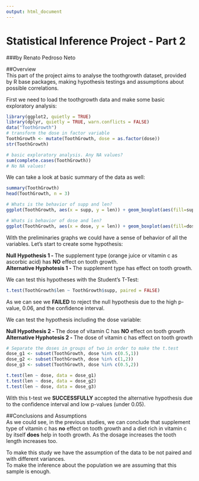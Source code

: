 ```yaml
---
output: html_document
---
```

Statistical Inference Project - Part 2
===============================================================================  
###by Renato Pedroso Neto 

##Overview  
This part of the project aims to analyse the toothgrowth dataset, provided by R base packages, making hypothesis testings and assumptions about possible correlations.  

First we need to load the toothgrowth data and make some basic exploratory analysis:
```r
library(ggplot2, quietly = TRUE)
library(dplyr, quietly = TRUE, warn.conflicts = FALSE)
data("ToothGrowth")
# transform the dose in factor variable
ToothGrowth <- mutate(ToothGrowth, dose = as.factor(dose))
str(ToothGrowth)

# basic exploratory analysis. Any NA values?
sum(complete.cases(ToothGrowth))
# No NA values!
```
We can take a look at basic summary of the data as well:
```r
summary(ToothGrowth)
head(ToothGrowth, n = 3)

# Whats is the behavior of supp and len?
ggplot(ToothGrowth, aes(x = supp, y = len)) + geom_boxplot(aes(fill=supp))

# Whats is behavior of dose and len?
ggplot(ToothGrowth, aes(x = dose, y = len)) + geom_boxplot(aes(fill=dose))
```

With the preliminaries graphs we could have a sense of behavior of all the variables. Let's start to create some hypothesis:  

**Null Hypothesis 1 - ** The supplement type (orange juice or vitamin c as ascorbic acid) has **NO** effect on tooth growth.  
**Alternative Hyphotesis 1 - ** The supplement type has effect on tooth growth.  

We can test this hypotheses with the Student's T-Test:  
```r
t.test(ToothGrowth$len ~ ToothGrowth$supp, paired = FALSE)
```

As we can see we **FAILED** to reject the null hypothesis due to the high p-value, 0.06, and the confidence interval.  

We can test the hypothesis including the dose variable:

**Null Hypothesis 2 - ** The dose of vitamin C has **NO** effect on tooth growth  
**Alternative Hyphotesis 2 - ** The dose of vitamin c has effect on tooth growth

```r
# Separate the doses in groups of two in order to make the t.test
dose_g1 <- subset(ToothGrowth, dose %in% c(0.5,1))
dose_g2 <- subset(ToothGrowth, dose %in% c(1,2))
dose_g3 <- subset(ToothGrowth, dose %in% c(0.5,2))

t.test(len ~ dose, data = dose_g1)
t.test(len ~ dose, data = dose_g2)
t.test(len ~ dose, data = dose_g3)
```
With this t-test we **SUCCESSFULLY** accepted the alternative hypothesis due to the confidence interval and low p-values (under 0.05).

##Conclusions and Assumptions  
As we could see, in the previous studies, we can conclude that supplement type of vitamin c has **no** effect on tooth growth and a diet rich in vitamin c by itself **does** help in tooth growth. As the dosage increases the tooth length increases too.  

To make this study we have the assumption of the data to be not paired and with different variances.  
To make the inference about the population we are assuming that this sample is enough.